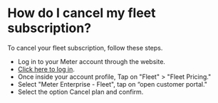 # How do I cancel my  fleet subscription?

To cancel your fleet subscription, follow these steps.

* Log in to your Meter account through the website.
* [Click here to log in](https://www.meterapp.co/ar/signin).
* Once inside your account profile,  Tap on "Fleet" > "Fleet Pricing."
* Select "Meter Enterprise - Fleet", tap on  “open customer portal."
* Select the option Cancel plan and confirm.

